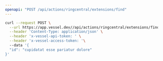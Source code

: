 ```yaml
---
openapi: "POST /api/actions/ringcentral/extensions/find"
---
```


<RequestExample>

```bash Request
curl --request POST \
  --url https://app.vessel.dev//api/actions/ringcentral/extensions/find \
  --header 'Content-Type: application/json' \
  --header 'x-vessel-api-token: ' \
  --header 'x-vessel-access-token: '\ 
  --data '{
  "id": "cupidatat esse pariatur dolore"
}'
```

</RequestExample>


      